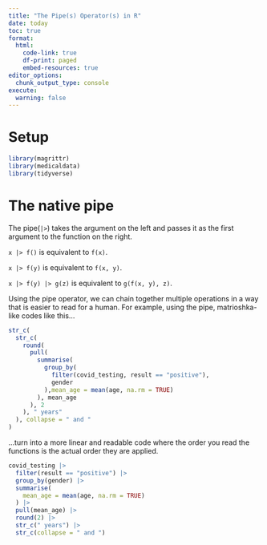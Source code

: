 ```yaml
---
title: "The Pipe(s) Operator(s) in R"
date: today 
toc: true
format:  
  html: 
    code-link: true
    df-print: paged
    embed-resources: true 
editor_options:  
  chunk_output_type: console
execute:
  warning: false
---
```


# Setup

```r
library(magrittr)
library(medicaldata)
library(tidyverse)
```

# The native pipe

The pipe(`|>`) takes the argument on the left and passes it as the first argument to the function on the right. 

`x |> f()` is equivalent to `f(x)`.

`x |> f(y)` is equivalent to `f(x, y)`.

`x |> f(y) |> g(z)` is equivalent to `g(f(x, y), z)`.

Using the pipe operator, we can chain together multiple operations in a way that is easier to read for a human. For example, using the pipe, matrioshka-like codes like this...

```r
str_c(
  str_c(
    round(
      pull(
        summarise(
          group_by(
            filter(covid_testing, result == "positive"),
            gender
          ),mean_age = mean(age, na.rm = TRUE)
        ), mean_age
      ), 2
    ), " years"
  ), collapse = " and "
)
```

...turn into a more linear and readable code where the order you read the functions is the actual order they are applied.

```r
covid_testing |> 
  filter(result == "positive") |> 
  group_by(gender) |> 
  summarise(
    mean_age = mean(age, na.rm = TRUE)
  ) |> 
  pull(mean_age) |> 
  round(2) |> 
  str_c(" years") |> 
  str_c(collapse = " and ")
```

